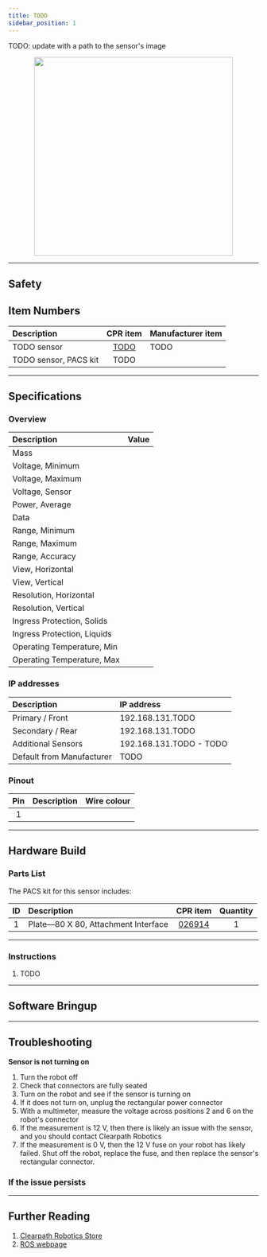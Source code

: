 ---
title: TODO
sidebar_position: 1
---


TODO: update with a path to the sensor's image

<center>
  <img
    src="/img/sensor_images/sensor_velodyne_puck_1.jpg"
    width="400"
  />
</center>

---

## Safety

## Item Numbers

| Description           |                      CPR item                      | Manufacturer item |
| :-------------------- | :------------------------------------------------: | :---------------- |
| TODO sensor           | [TODO](/assets/pdf/clearpath_robotics_011703-TDS2.pdf) | TODO              |
| TODO sensor, PACS kit |                        TODO                        |                   |

---

## Specifications

### Overview

| Description                 | Value |
| :-------------------------- | :---- |
| Mass                        |       |
| Voltage, Minimum            |       |
| Voltage, Maximum            |       |
| Voltage, Sensor             |       |
| Power, Average              |       |
| Data                        |       |
| Range, Minimum              |       |
| Range, Maximum              |       |
| Range, Accuracy             |       |
| View, Horizontal            |       |
| View, Vertical              |       |
| Resolution, Horizontal      |       |
| Resolution, Vertical        |       |
| Ingress Protection, Solids  |       |
| Ingress Protection, Liquids |       |
| Operating Temperature, Min  |       |
| Operating Temperature, Max  |       |

### IP addresses

| Description               | IP address              |
| :------------------------ | :---------------------- |
| Primary / Front           | 192.168.131.TODO        |
| Secondary / Rear          | 192.168.131.TODO        |
| Additional Sensors        | 192.168.131.TODO - TODO |
| Default from Manufacturer | TODO                    |

### Pinout

| Pin | Description | Wire colour |
| :-: | :---------- | :---------- |
|  1  |             |             |

---

## Hardware Build

### Parts List

The PACS kit for this sensor includes:

| ID  | Description                         |                    CPR item                     | Quantity |
| :-: | :---------------------------------- | :---------------------------------------------: | :------: |
|  1  | Plate—80 X 80, Attachment Interface | [026914](/assets/pdf/clearpath_robotics_026914.pdf) |    1     |

---

### Instructions

1.  TODO

---

## Software Bringup

<SoftwareBringup />

---

## Troubleshooting

**Sensor is not turning on**

1.  Turn the robot off
2.  Check that connectors are fully seated
3.  Turn on the robot and see if the sensor is turning on
4.  If it does not turn on, unplug the rectangular power connector
5.  With a multimeter, measure the voltage across positions 2 and 6 on the robot's connector
6.  If the measurement is 12 V, then there is likely an issue with the sensor, and you should contact Clearpath Robotics
7.  If the measurement is 0 V, then the 12 V fuse on your robot has likely failed. Shut off the robot, replace the fuse, and then replace the sensor's rectangular connector.

### If the issue persists

<Support />

---

## Further Reading

1. [Clearpath Robotics Store](https://store.clearpathrobotics.com)
2. [ROS webpage](http://wiki.ros.org)
